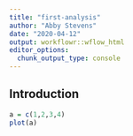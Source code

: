 ```yaml
---
title: "first-analysis"
author: "Abby Stevens"
date: "2020-04-12"
output: workflowr::wflow_html
editor_options:
  chunk_output_type: console
---
```


## Introduction

```r
a = c(1,2,3,4)
plot(a)
```

